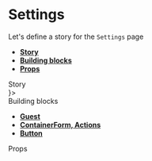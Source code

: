 
<Meta title="Pages|Settings - User" component={Settings} />

# Settings

Let's define a story for the `Settings` page

- **[Story](#story)**
- **[Building blocks](#modules)**
- **[Props](#props)**

<div id="story">Story</div>

<Preview>
  <Story name="Settings page">
    <WithoutSidebar HeaderBox={<MainHeader {...getMainHeaderProps()} />}>
      <Settings {...useGetEditProfileProps()} />
    </WithoutSidebar>
  </Story>
</Preview>

<div id="modules">Building blocks</div>

- **[Guest](#)**
- **[ContainerForm, Actions](#)**
- **[Button](#)**

<div id="props">Props</div>

<Props of={Settings} />
